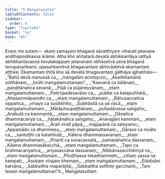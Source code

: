 ```yaml
---
title: "5 Maṅgalasutta"
tableOfContents: false
sidebar:
  order: 6
type: "tipitaka"
basket: "su"
book: "kh"
---
```



<DynamicBreadcrumb />

<Division number="1" book="kh">

<Paragraph number="31" book="kh">
Evaṃ me sutaṃ—  ekaṃ samayaṃ bhagavā sāvatthiyaṃ viharati jetavane anāthapiṇḍikassa ārāme. Atha kho aññatarā devatā abhikkantāya rattiyā abhikkantavaṇṇā kevalakappaṃ jetavanaṃ obhāsetvā yena bhagavā tenupasaṅkami; upasaṅkamitvā bhagavantaṃ abhivādetvā ekamantaṃ aṭṭhāsi. Ekamantaṃ ṭhitā kho sā devatā bhagavantaṃ gāthāya ajjhabhāsi—
</Paragraph>

</Division>
<Division number="2" book="kh">

<Paragraph number="32" type="verses" book="kh">
_“Bahū devā manussā ca,_  
_maṅgalāni acintayuṃ;_  
_Ākaṅkhamānā sotthānaṃ,_  
_brūhi maṅgalamuttamaṃ”._  

</Paragraph>

</Division>
<Division number="3" book="kh">

<Paragraph number="33" type="verses" book="kh">
_“Asevanā ca bālānaṃ,_  
_paṇḍitānañca sevanā;_  
_Pūjā ca pūjaneyyānaṃ,_  
_etaṃ maṅgalamuttamaṃ._  

</Paragraph>

</Division>
<Division number="4" book="kh">

<Paragraph number="34" type="verses" book="kh">
_Patirūpadesavāso ca,_  
_pubbe ca katapuññatā;_  
_Attasammāpaṇidhi ca,_  
_etaṃ maṅgalamuttamaṃ._  

</Paragraph>

</Division>
<Division number="5" book="kh">

<Paragraph number="35" type="verses" book="kh">
_Bāhusaccañca sippañca,_  
_vinayo ca susikkhito;_  
_Subhāsitā ca yā vācā,_  
_etaṃ maṅgalamuttamaṃ._  

</Paragraph>

</Division>
<Division number="6" book="kh">

<Paragraph number="36" type="verses" book="kh">
_Mātāpituupaṭṭhānaṃ,_  
_puttadārassa saṅgaho;_  
_Anākulā ca kammantā,_  
_etaṃ maṅgalamuttamaṃ._  

</Paragraph>

</Division>
<Division number="7" book="kh">

<Paragraph number="37" type="verses" book="kh">
_Dānañca dhammacariyā ca,_  
_ñātakānañca saṅgaho;_  
_Anavajjāni kammāni,_  
_etaṃ maṅgalamuttamaṃ._  

</Paragraph>

</Division>
<Division number="8" book="kh">

<Paragraph number="38" type="verses" book="kh">
_Āratī viratī pāpā,_  
_majjapānā ca saṃyamo;_  
_Appamādo ca dhammesu,_  
_etaṃ maṅgalamuttamaṃ._  

</Paragraph>

</Division>
<Division number="9" book="kh">

<Paragraph number="39" type="verses" book="kh">
_Gāravo ca nivāto ca,_  
_santuṭṭhi ca kataññutā;_  
_Kālena dhammassavanaṃ,_  
_etaṃ maṅgalamuttamaṃ._  

</Paragraph>

</Division>
<Division number="10" book="kh">

<Paragraph number="40" type="verses" book="kh">
_Khantī ca sovacassatā,_  
_samaṇānañca dassanaṃ;_  
_Kālena dhammasākacchā,_  
_etaṃ maṅgalamuttamaṃ._  

</Paragraph>

</Division>
<Division number="11" book="kh">

<Paragraph number="41" type="verses" book="kh">
_Tapo ca brahmacariyañca,_  
_ariyasaccāna dassanaṃ;_  
_Nibbānasacchikiriyā ca,_  
_etaṃ maṅgalamuttamaṃ._  

</Paragraph>

</Division>
<Division number="12" book="kh">

<Paragraph number="42" type="verses" book="kh">
_Phuṭṭhassa lokadhammehi,_  
_cittaṃ yassa na kampati;_  
_Asokaṃ virajaṃ khemaṃ,_  
_etaṃ maṅgalamuttamaṃ._  

</Paragraph>

</Division>
<Division number="13" book="kh">

<Paragraph number="43" type="verses" book="kh">
_Etādisāni katvāna,_  
_Sabbattha maparājitā;_  
_Sabbattha sotthiṃ gacchanti,_  
_Taṃ tesaṃ maṅgalamuttaman”ti._  


</Paragraph>
</Division>

<Paragraph number="44" type="center" book="kh">
Maṅgalasuttaṃ.
</Paragraph>